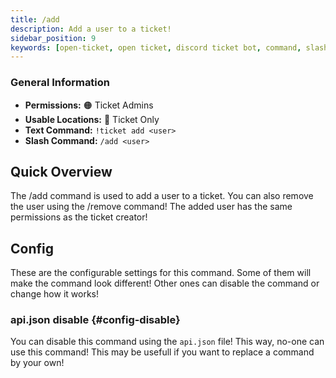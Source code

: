 ```yaml
---
title: /add
description: Add a user to a ticket!
sidebar_position: 9
keywords: [open-ticket, open ticket, discord ticket bot, command, slash command, add]
---
```

<head>
    <link rel="apple-touch-icon" href="/img/logo_vertical.png"/>
</head>

### General Information
- **Permissions:** 🟠 Ticket Admins
- **Usable Locations:** 🔴 Ticket Only
- **Text Command:** `!ticket add <user>`
- **Slash Command:** `/add <user>`

## Quick Overview
The /add command is used to add a user to a ticket. You can also remove the user using the /remove command!
The added user has the same permissions as the ticket creator!

<GoodImage src="/img/docs-v3/commands/add.png" alt="Image of /add command" size="50%"></GoodImage>

## Config
These are the <InlineLink url="docs/config/main" isdoc="true">configurable settings</InlineLink> for this command.
Some of them will make the command look different!
Other ones can disable the command or change how it works!

### <InlineLink url="docs/config/api" isdoc="true"><LabelText color="red">api.json</LabelText></InlineLink> disable \{#config-disable}
You can disable this command using the `api.json` file! This way, no-one can use this command!
This may be usefull if you want to replace a command by your own!